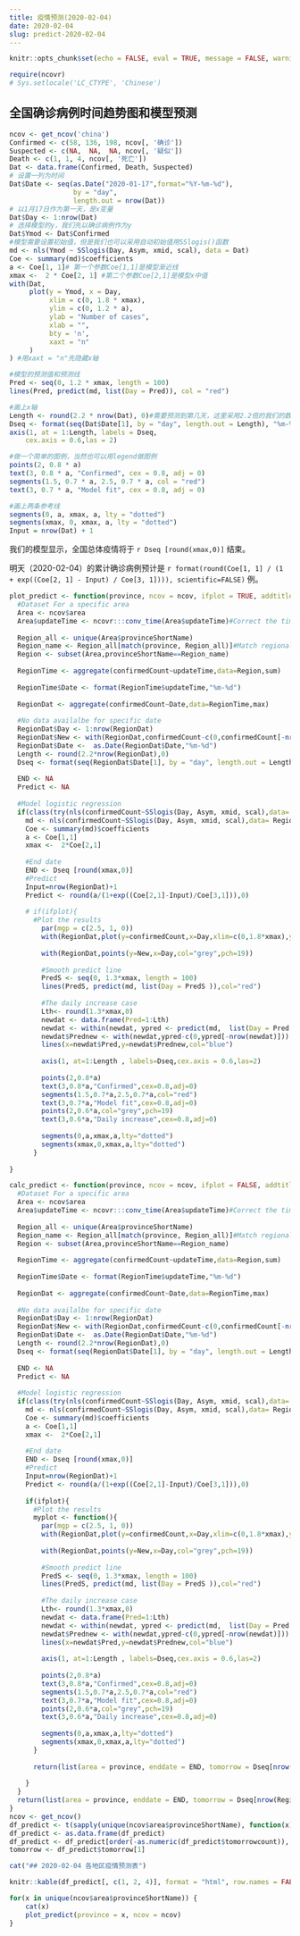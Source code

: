 ```yaml
---
title: 疫情预测(2020-02-04)
date: 2020-02-04
slug: predict-2020-02-04
---
```


```r
knitr::opts_chunk$set(echo = FALSE, eval = TRUE, message = FALSE, warning = FALSE, error = FALSE)
```

```r
require(ncovr)
# Sys.setlocale('LC_CTYPE', 'Chinese')
```


## 全国确诊病例时间趋势图和模型预测

```r
ncov <- get_ncov('china')
Confirmed <- c(58, 136, 198, ncov[, '确诊'])
Suspected <- c(NA,  NA,  NA, ncov[, '疑似'])
Death <- c(1, 1, 4, ncov[, '死亡'])
Dat <- data.frame(Confirmed, Death, Suspected)
# 设置一列为时间
Dat$Date <- seq(as.Date("2020-01-17",format="%Y-%m-%d"),
                by = "day", 
                length.out = nrow(Dat))
# 以1月17日作为第一天，是x变量
Dat$Day <- 1:nrow(Dat)
# 选择模型的y，我们先以确诊病例作为y
Dat$Ymod <- Dat$Confirmed
#模型需要设置初始值，但是我们也可以采用自动初始值用SSlogis()函数
md <- nls(Ymod ~ SSlogis(Day, Asym, xmid, scal), data = Dat)
Coe <- summary(md)$coefficients
a <- Coe[1, 1]# 第一个参数Coe[1,1]是模型渐近线
xmax <-  2 * Coe[2, 1] #第二个参数Coe[2,1]是模型x中值
with(Dat,
     plot(y = Ymod, x = Day,
          xlim = c(0, 1.8 * xmax),
          ylim = c(0, 1.2 * a),
          ylab = "Number of cases",
          xlab = "",
          bty = 'n',
          xaxt = "n"
     )
) #用xaxt = "n"先隐藏x轴

#模型的预测值和预测线
Pred <- seq(0, 1.2 * xmax, length = 100)
lines(Pred, predict(md, list(Day = Pred)), col = "red")

#画上x轴
Length <- round(2.2 * nrow(Dat), 0)#需要预测到第几天，这里采用2.2倍的我们的数据时间
Dseq <- format(seq(Dat$Date[1], by = "day", length.out = Length), "%m-%d") #设置新的x轴标签
axis(1, at = 1:Length, labels = Dseq,
    cex.axis = 0.6,las = 2)

#做一个简单的图例，当然也可以用legend做图例
points(2, 0.8 * a)
text(3, 0.8 * a, "Confirmed", cex = 0.8, adj = 0)
segments(1.5, 0.7 * a, 2.5, 0.7 * a, col = "red")
text(3, 0.7 * a, "Model fit", cex = 0.8, adj = 0)

#画上两条参考线
segments(0, a, xmax, a, lty = "dotted")
segments(xmax, 0, xmax, a, lty = "dotted")
Input = nrow(Dat) + 1

```


我们的模型显示，全国总体疫情将于 `r Dseq [round(xmax,0)]` 结束。

明天（2020-02-04）的累计确诊病例预计是 `r format(round(Coe[1, 1] / (1 + exp((Coe[2, 1] - Input) / Coe[3, 1]))), scientific=FALSE)` 例。


```r

plot_predict <- function(province, ncov = ncov, ifplot = TRUE, addtitle = NA){
  #Dataset For a specific area
  Area <- ncov$area
  Area$updateTime <- ncovr:::conv_time(Area$updateTime)#Correct the time
  
  Region_all <- unique(Area$provinceShortName)
  Region_name <- Region_all[match(province, Region_all)]#Match regional name
  Region <- subset(Area,provinceShortName==Region_name)
  
  RegionTime <- aggregate(confirmedCount~updateTime,data=Region,sum)
  
  RegionTime$Date <- format(RegionTime$updateTime,"%m-%d")
  
  RegionDat <- aggregate(confirmedCount~Date,data=RegionTime,max)
  
  #No data availalbe for specific date
  RegionDat$Day <- 1:nrow(RegionDat)
  RegionDat$New <- with(RegionDat,confirmedCount-c(0,confirmedCount[-nrow(RegionDat)]))
  RegionDat$Date <-  as.Date(RegionDat$Date,"%m-%d")
  Length <- round(2.2*nrow(RegionDat),0)
  Dseq <- format(seq(RegionDat$Date[1], by = "day", length.out = Length ),"%m-%d")
  
  END <- NA
  Predict <- NA
  
  #Model logistic regression
  if(class(try(nls(confirmedCount~SSlogis(Day, Asym, xmid, scal),data= RegionDat), silent = TRUE)) != "try-error"){
    md <- nls(confirmedCount~SSlogis(Day, Asym, xmid, scal),data= RegionDat)
    Coe <- summary(md)$coefficients
    a <- Coe[1,1]
    xmax <-  2*Coe[2,1]
    
    #End date
    END <- Dseq [round(xmax,0)]
    #Predict
    Input=nrow(RegionDat)+1
    Predict <- round(a/(1+exp((Coe[2,1]-Input)/Coe[3,1])),0)
    
    # if(ifplot){
      #Plot the results
        par(mgp = c(2.5, 1, 0))
        with(RegionDat,plot(y=confirmedCount,x=Day,xlim=c(0,1.8*xmax),ylim=c(0,1.3*a),ylab="Number of cases",xlab="",bty='n',xaxt = "n"));title(ifelse(is.na(addtitle), '', Region_name))
        
        with(RegionDat,points(y=New,x=Day,col="grey",pch=19))
        
        #Smooth predict line
        PredS <- seq(0, 1.3*xmax, length = 100)
        lines(PredS, predict(md, list(Day = PredS )),col="red")
        
        #The daily increase case
        Lth<- round(1.3*xmax,0)
        newdat <- data.frame(Pred=1:Lth)
        newdat <- within(newdat, ypred <- predict(md,  list(Day = Pred )))
        newdat$Prednew <- with(newdat,ypred-c(0,ypred[-nrow(newdat)]))
        lines(x=newdat$Pred,y=newdat$Prednew,col="blue")
        
        axis(1, at=1:Length , labels=Dseq,cex.axis = 0.6,las=2)
        
        points(2,0.8*a)
        text(3,0.8*a,"Confirmed",cex=0.8,adj=0)
        segments(1.5,0.7*a,2.5,0.7*a,col="red")
        text(3,0.7*a,"Model fit",cex=0.8,adj=0)
        points(2,0.6*a,col="grey",pch=19)
        text(3,0.6*a,"Daily increase",cex=0.8,adj=0)
        
        segments(0,a,xmax,a,lty="dotted")
        segments(xmax,0,xmax,a,lty="dotted")
      }
      
}

calc_predict <- function(province, ncov = ncov, ifplot = FALSE, addtitle = NA){
  #Dataset For a specific area
  Area <- ncov$area
  Area$updateTime <- ncovr:::conv_time(Area$updateTime)#Correct the time
  
  Region_all <- unique(Area$provinceShortName)
  Region_name <- Region_all[match(province, Region_all)]#Match regional name
  Region <- subset(Area,provinceShortName==Region_name)
  
  RegionTime <- aggregate(confirmedCount~updateTime,data=Region,sum)
  
  RegionTime$Date <- format(RegionTime$updateTime,"%m-%d")
  
  RegionDat <- aggregate(confirmedCount~Date,data=RegionTime,max)
  
  #No data availalbe for specific date
  RegionDat$Day <- 1:nrow(RegionDat)
  RegionDat$New <- with(RegionDat,confirmedCount-c(0,confirmedCount[-nrow(RegionDat)]))
  RegionDat$Date <-  as.Date(RegionDat$Date,"%m-%d")
  Length <- round(2.2*nrow(RegionDat),0)
  Dseq <- format(seq(RegionDat$Date[1], by = "day", length.out = Length ),"%m-%d")
  
  END <- NA
  Predict <- NA
  
  #Model logistic regression
  if(class(try(nls(confirmedCount~SSlogis(Day, Asym, xmid, scal),data= RegionDat), silent = TRUE)) != "try-error"){
    md <- nls(confirmedCount~SSlogis(Day, Asym, xmid, scal),data= RegionDat)
    Coe <- summary(md)$coefficients
    a <- Coe[1,1]
    xmax <-  2*Coe[2,1]
    
    #End date
    END <- Dseq [round(xmax,0)]
    #Predict
    Input=nrow(RegionDat)+1
    Predict <- round(a/(1+exp((Coe[2,1]-Input)/Coe[3,1])),0)
    
    if(ifplot){
      #Plot the results
      myplot <- function(){
        par(mgp = c(2.5, 1, 0))
        with(RegionDat,plot(y=confirmedCount,x=Day,xlim=c(0,1.8*xmax),ylim=c(0,1.3*a),ylab="Number of cases",xlab="",bty='n',xaxt = "n"));title(ifelse(is.na(addtitle), '', Region_name))
        
        with(RegionDat,points(y=New,x=Day,col="grey",pch=19))
        
        #Smooth predict line
        PredS <- seq(0, 1.3*xmax, length = 100)
        lines(PredS, predict(md, list(Day = PredS )),col="red")
        
        #The daily increase case
        Lth<- round(1.3*xmax,0)
        newdat <- data.frame(Pred=1:Lth)
        newdat <- within(newdat, ypred <- predict(md,  list(Day = Pred )))
        newdat$Prednew <- with(newdat,ypred-c(0,ypred[-nrow(newdat)]))
        lines(x=newdat$Pred,y=newdat$Prednew,col="blue")
        
        axis(1, at=1:Length , labels=Dseq,cex.axis = 0.6,las=2)
        
        points(2,0.8*a)
        text(3,0.8*a,"Confirmed",cex=0.8,adj=0)
        segments(1.5,0.7*a,2.5,0.7*a,col="red")
        text(3,0.7*a,"Model fit",cex=0.8,adj=0)
        points(2,0.6*a,col="grey",pch=19)
        text(3,0.6*a,"Daily increase",cex=0.8,adj=0)
        
        segments(0,a,xmax,a,lty="dotted")
        segments(xmax,0,xmax,a,lty="dotted")
      }
      
      return(list(area = province, enddate = END, tomorrow = Dseq[nrow(RegionDat)+1], tomorrowcount = Predict, fig = myplot()))
      
    }
  }
  return(list(area = province, enddate = END, tomorrow = Dseq[nrow(RegionDat)+1], tomorrowcount = Predict))
}
ncov <- get_ncov()
df_predict <- t(sapply(unique(ncov$area$provinceShortName), function(x) calc_predict(province = x, ncov = ncov, ifplot = FALSE)))
df_predict <- as.data.frame(df_predict)
df_predict <- df_predict[order(-as.numeric(df_predict$tomorrowcount)), ]
tomorrow <- df_predict$tomorrow[1]
```

```r
cat("## 2020-02-04 各地区疫情预测表")
```

```r
knitr::kable(df_predict[, c(1, 2, 4)], format = "html", row.names = FALSE, col.names = c("地区", "结束时间", paste0("今日(", tomorrow, ")确诊人数预测")))
```

```r
for(x in unique(ncov$area$provinceShortName)) {
    cat(x)
    plot_predict(province = x, ncov = ncov)
}
```
